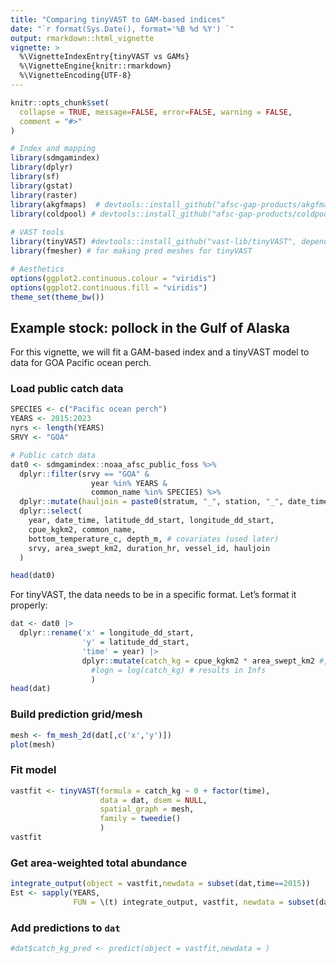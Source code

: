 ```yaml
---
title: "Comparing tinyVAST to GAM-based indices"
date: "`r format(Sys.Date(), format='%B %d %Y') `"
output: rmarkdown::html_vignette
vignette: >
  %\VignetteIndexEntry{tinyVAST vs GAMs}
  %\VignetteEngine{knitr::rmarkdown}
  %\VignetteEncoding{UTF-8}
---
```


```r
knitr::opts_chunk$set(
  collapse = TRUE, message=FALSE, error=FALSE, warning = FALSE, 
  comment = "#>"
)

# Index and mapping 
library(sdmgamindex) 
library(dplyr)
library(sf)
library(gstat)
library(raster)
library(akgfmaps)  # devtools::install_github("afsc-gap-products/akgfmaps", build_vignettes = TRUE)
library(coldpool) # devtools::install_github("afsc-gap-products/coldpool")
  
# VAST tools
library(tinyVAST) #devtools::install_github("vast-lib/tinyVAST", dependencies = TRUE)
library(fmesher) # for making pred meshes for tinyVAST

# Aesthetics
options(ggplot2.continuous.colour = "viridis")
options(ggplot2.continuous.fill = "viridis")
theme_set(theme_bw())
```

## Example stock: pollock in the Gulf of Alaska

For this vignette, we will fit a GAM-based index and a tinyVAST model to data for GOA Pacific ocean perch. 

### Load public catch data
```r
SPECIES <- c("Pacific ocean perch")
YEARS <- 2015:2023
nyrs <- length(YEARS)
SRVY <- "GOA"

# Public catch data
dat0 <- sdmgamindex::noaa_afsc_public_foss %>% 
  dplyr::filter(srvy == "GOA" &
                  year %in% YEARS &
                  common_name %in% SPECIES) %>%
  dplyr::mutate(hauljoin = paste0(stratum, "_", station, "_", date_time)) %>%
  dplyr::select(
    year, date_time, latitude_dd_start, longitude_dd_start,
    cpue_kgkm2, common_name, 
    bottom_temperature_c, depth_m, # covariates (used later)
    srvy, area_swept_km2, duration_hr, vessel_id, hauljoin
  )

head(dat0)
```
For tinyVAST, the data needs to be in a specific format. Let's format it properly:

```r
dat <- dat0 |>
  dplyr::rename('x' = longitude_dd_start,
                'y' = latitude_dd_start,
                'time' = year) |>
                dplyr::mutate(catch_kg = cpue_kgkm2 * area_swept_km2 #, 
                  #logn = log(catch_kg) # results in Infs
                  ) 
head(dat)
```

### Build prediction grid/mesh

```r
mesh <- fm_mesh_2d(dat[,c('x','y')])
plot(mesh)
```

### Fit model
```r
vastfit <- tinyVAST(formula = catch_kg ~ 0 + factor(time),
                    data = dat, dsem = NULL,
                    spatial_graph = mesh,
                    family = tweedie()
                    )
vastfit
```

### Get area-weighted total abundance
```r
integrate_output(object = vastfit,newdata = subset(dat,time==2015))
Est <- sapply(YEARS, 
              FUN = \(t) integrate_output, vastfit, newdata = subset(dat,time==t))
```

### Add predictions to `dat`

```r
#dat$catch_kg_pred <- predict(object = vastfit,newdata = )
```
